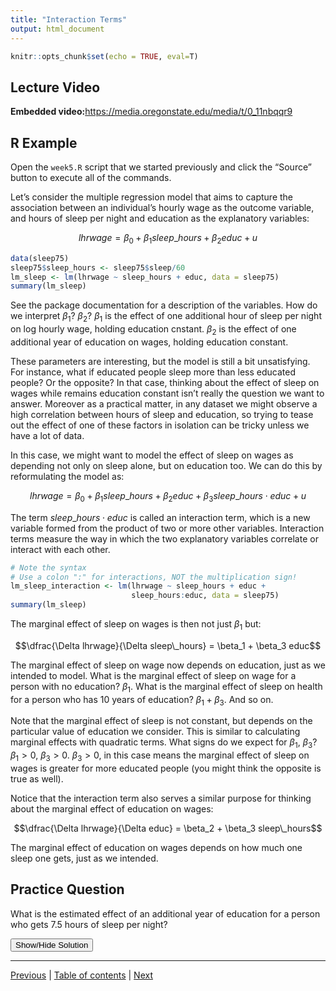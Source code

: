 ```yaml
---
title: "Interaction Terms"
output: html_document
---
```


```r
knitr::opts_chunk$set(echo = TRUE, eval=T)
```

## Lecture Video

**Embedded video:**[https://media.oregonstate.edu/media/t/0_11nbqqr9](https://media.oregonstate.edu/media/t/0_11nbqqr9)

## R Example
Open the `week5.R` script that we started previously and click the "Source" button to execute all of the commands. 

Let’s consider the multiple regression model that aims to capture the association between an individual’s hourly wage as the outcome variable, and hours of sleep per night and education as the explanatory variables:

$$lhrwage = \beta_0 + \beta_1 sleep\_hours + \beta_2 educ + u$$

```r
data(sleep75)
sleep75$sleep_hours <- sleep75$sleep/60
lm_sleep <- lm(lhrwage ~ sleep_hours + educ, data = sleep75)
summary(lm_sleep)
```

See the package documentation for a description of the variables. How do we interpret $\beta_1$? $\beta_2$? $\beta_1$ is the effect of one additional hour of sleep per night on log hourly wage, holding education cnstant. $\beta_2$ is the effect of one additional year of education on wages, holding education constant.

These parameters are interesting, but the model is still a bit unsatisfying. For instance, what if educated people sleep more than less educated people? Or the opposite? In that case, thinking about the effect of sleep on wages while remains education constant isn’t really the question we want to answer. Moreover as a practical matter, in any dataset we might observe a high correlation between hours of sleep and education, so trying to tease out the effect of one of these factors in isolation can be tricky unless we have a lot of data.

In this case, we might want to model the effect of sleep on wages as depending not only on sleep alone, but on education too. We can do this by reformulating the model as:

$$lhrwage = \beta_0 + \beta_1 sleep\_hours + \beta_2 educ + \beta_3 sleep\_hours\cdot educ + u$$

The term $sleep\_hours\cdot educ$ is called an interaction term, which is a new variable formed from the product of two or more other variables. Interaction terms measure the way in which the two explanatory variables correlate or interact with each other. 

```r
# Note the syntax
# Use a colon ":" for interactions, NOT the multiplication sign!
lm_sleep_interaction <- lm(lhrwage ~ sleep_hours + educ +
                           sleep_hours:educ, data = sleep75)
summary(lm_sleep)
```

The marginal effect of sleep on wages is then not just $\beta_1$ but:

$$\dfrac{\Delta lhrwage}{\Delta sleep\_hours} = \beta_1 + \beta_3 educ$$

The marginal effect of sleep on wage now depends on education, just as we intended to model. What is the marginal effect of sleep on wage for a person with no education? $\beta_1$. What is the marginal effect of sleep on health for a person who has 10 years of education? $\beta_1 + \beta_3$. And so on.

Note that the marginal effect of sleep is not constant, but depends on the particular value of education we consider. This is similar to calculating marginal effects with quadratic terms. What signs do we expect for $\beta_1$, $\beta_3$? $\beta_1 > 0$, $\beta_3 > 0$. $\beta_3 > 0$, in this case means the marginal effect of sleep on wages is greater for more educated people (you might think the opposite is true as well).

Notice that the interaction term also serves a similar purpose for thinking about the marginal effect of education on wages:

$$\dfrac{\Delta lhrwage}{\Delta educ} = \beta_2 + \beta_3 sleep\_hours$$

The marginal effect of education on wages depends on how much one sleep one gets, just as we intended.

## Practice Question
What is the estimated effect of an additional year of education for a person who gets 7.5 hours of sleep per night?

<div id="spoiler" style="display:none">

```r
beta2hat <- coefficients(lm_sleep_interaction)["educ"]
beta3hat <- coefficients(lm_sleep_interaction)["sleep_hours:educ"]
beta2hat + 7.5*beta3hat
```

Each additional year of education increases wages by an estimated 13.3% for an individual who gets 7.5 hours of sleep per night.

</div>

<button title="Click to Show/Hide Content" type="button" onclick="if(document.getElementById('spoiler') .style.display=='none') {document.getElementById('spoiler') .style.display=''}else{document.getElementById('spoiler') .style.display='none'}">Show/Hide Solution</button>



---

[Previous](quadratics_II.html) | [Table of contents](toc.html) | [Next](r2.html) 

